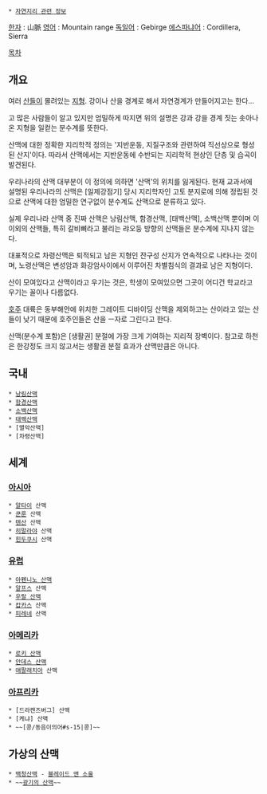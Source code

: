  * [[자연지리 관련 정보]]

[[한자]] : 山脈
[[영어]] : Mountain range
[[독일어]] : Gebirge
[[에스파냐어]] : Cordillera, Sierra

[[목차]]
== 개요 ==
여러 [[산]]들이 몰려있는 [[지형]]. 강이나 산을 경계로 해서 자연경계가 만들어지고는 한다…

고 많은 사람들이 알고 있지만 엄밀하게 따지면 위의 설명은 강과 강을 경계 짓는 솟아나온 지형을 일컫는 분수계를 뜻한다.

산맥에 대한 정확한 지리학적 정의는 '지반운동, 지질구조와 관련하여 직선상으로 형성된 산지'이다. 따라서 산맥에서는 지반운동에 수반되는 지리학적 현상인 단층 및 습곡이 발견된다.

우리나라의 산맥 대부분이 이 정의에 의하면 '산맥'의 위치를 잃게된다.  현재 교과서에 설명된 우리나라의 산맥은 [일제강점기] 당시 지리학자인 고토 분지로에 의해 정립된 것으로 산맥에 대한 엄밀한 연구없이 분수계도 산맥으로 분류하고 있다.  

실제 우리나라 산맥 중 진짜 산맥은 낭림산맥, 함경산맥, [태백산맥], 소백산맥 뿐이며 이 이외의 산맥들, 특히 갈비뼈라고 불리는 랴오둥 방향의 산맥들은 분수계에 지나지 않는다.

대표적으로 차령산맥은 퇴적되고 남은 지형인 잔구성 산지가 연속적으로 나타나는 것이며, 노령산맥은 변성암과 화강암사이에서 이루어진 차별침식의 결과로 남은 지형이다.

산이 모여있다고 산맥이라고 우기는 것은, 학생이 모여있으면 그곳이 어디건 학교라고 우기는 꼴이나 다름없다.

[[오스트레일리아|호주]] 대륙은 동부해안에 위치한 그레이트 디바이딩 산맥을 제외하고는 산이라고 있는 산들이 낮기 때문에 호주인들은 산을 ㅡ자로 그린다고 한다.

산맥(분수계 포함)은 [생활권] 분절에 가장 크게 기여하는 지리적 장벽이다. 참고로 하천은 한강정도 크지 않고서는 생활권 분절 효과가 산맥만큼은 아니다.
== 국내 ==
 * [[낭림산맥]]
 * [[함경산맥]]
 * [[소백산맥]]
 * [[태백산맥]]
 * [멸악산맥]
 * [차령산맥] 
== 세계 ==
=== [[아시아]] ===
 * [[알타이]] 산맥
 * [[쿤룬]] 산맥
 * [[톈산]] 산맥
 * [[히말라야]] 산맥
 * [[힌두쿠시]] 산맥

=== [[유럽]] ===
 * [[아펜니노 산맥]]
 * [[알프스]] 산맥
 * [[우랄 산맥]]
 * [[캅카스]] 산맥
 * [[피레네]] 산맥

=== [[아메리카]] ===
 * [[로키 산맥]]
 * [[안데스 산맥]]
 * [[애팔래치아]] 산맥

=== [[아프리카]] ===
 * [드라켄즈버그] 산맥
 * [케냐] 산맥
 * ~~[콩/동음이의어#s-15|콩]~~
== 가상의 산맥 ==
 * [[백청산맥]] - [[블레이드 앤 소울]]
 * ~~[[광기의 산맥]]~~

